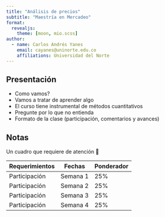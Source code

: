 ```yaml
---
title: "Análisis de precios"
subtitle: "Maestría en Mercadeo"
format:
  revealjs: 
    theme: [moon, mio.scss]
author:
  - name: Carlos Andrés Yanes
    email: cayanes@uninorte.edu.co
    affiliations: Universidad del Norte
---
```


## Presentación

::: {.incremental}

- Como vamos?
- Vamos a tratar de aprender algo
- El curso tiene instrumental de métodos cuantitativos
- Pregunte por lo que no entienda
- Formato de la clase (participación, comentarios y avances)

:::

## Notas


Un cuadro que requiere de [atención]{.fg style="--col: #FF0000"} 🧐

|Requerimientos |Fechas    | Ponderador   |
|---------------|----------|--------------|
| Participación | Semana 1 | 25%          |
| Participación | Semana 2 | 25%          |
| Participación | Semana 3 | 25%          |
| Participación | Semana 4 | 25%          |


